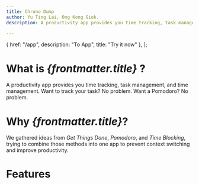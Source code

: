 ```yaml
---
title: Chrono Dump
author: Yu Ting Lai, Ong Kong Giok.
description: A productivity app provides you time tracking, task management, and time management.

---
```


  {
    href: "/app",
    description: "To App",
    title: "Try it now"
  },
];

<Hero
  title="Chrono Dump"
  subtitle="Time tracking, Task Management, and Life Changing."
  linkArray={links}
/>


# What is *{frontmatter.title}* ? #

A productivity app provides you time tracking, task management, and time management.
Want to track your task? No problem. Want a Pomodoro? No problem.

# Why *{frontmatter.title}*? #
We gathered ideas from *Get Things Done*, *Pomodoro*, and *Time Blocking*, trying to combine those methods into one app to prevent context switching and improve productivity.

# Features #
